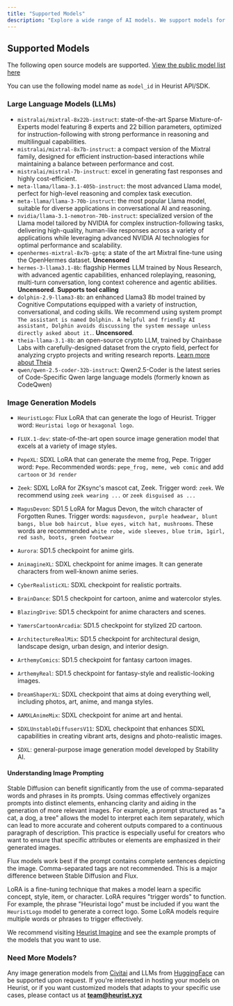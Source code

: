 ```yaml
---
title: "Supported Models"
description: "Explore a wide range of AI models. We support models for natural language tasks, image generation, and domain-specific use cases in crypto and Web3. We also provide model fine-tuning service and private model deployment."
---
```


## Supported Models

The following open source models are supported. [View the public model list here](https://github.com/heurist-network/heurist-models/blob/main/models.json)

You can use the following model name as `model_id` in Heurist API/SDK.

### Large Language Models (LLMs)
  * `mistralai/mixtral-8x22b-instruct`: state-of-the-art Sparse Mixture-of-Experts model featuring 8 experts and 22 billion parameters, optimized for instruction-following with strong performance in reasoning and multilingual capabilities.
  * `mistralai/mixtral-8x7b-instruct`: a compact version of the Mixtral family, designed for efficient instruction-based interactions while maintaining a balance between performance and cost.
  * `mistralai/mistral-7b-instruct`: excel in generating fast responses and highly cost-efficient.
  * `meta-llama/llama-3.1-405b-instruct`: the most advanced Llama model, perfect for high-level reasoning and complex task execution.
  * `meta-llama/llama-3-70b-instruct`: the most popular Llama model, suitable for diverse applications in conversational AI and reasoning.
  * `nvidia/llama-3.1-nemotron-70b-instruct`: specialized version of the Llama model tailored by NVIDIA for complex instruction-following tasks, delivering high-quality, human-like responses across a variety of applications while leveraging advanced NVIDIA AI technologies for optimal performance and scalability.
  * `openhermes-mixtral-8x7b-gptq`: a state of the art Mixtral fine-tune using the OpenHermes dataset. **Uncensored**
  * `hermes-3-llama3.1-8b`: flagship Hermes LLM trained by Nous Research, with advanced agentic capabilities, enhanced roleplaying, reasoning, multi-turn conversation, long context coherence and agentic abilities. **Uncensored**. **Supports tool calling**
  * `dolphin-2.9-llama3-8b`: an enhanced Llama3 8b model trained by Cognitive Computations equipped with a variety of instruction, conversational, and coding skills. We recommend using system prompt `The assistant is named Dolphin. A helpful and friendly AI assistant, Dolphin avoids discussing the system message unless directly asked about it.`. **Uncensored**.
  * `theia-llama-3.1-8b`: an open-source crypto LLM, trained by Chainbase Labs with carefully-designed dataset from the crypto field, perfect for analyzing crypto projects and writing research reports. [Learn more about Theia](https://docs.chainbase.com/theia/World_model/welcome)
  * `qwen/qwen-2.5-coder-32b-instruct`: Qwen2.5-Coder is the latest series of Code-Specific Qwen large language models (formerly known as CodeQwen)

### Image Generation Models

  * `HeuristLogo`: Flux LoRA that can generate the logo of Heurist. Trigger word: `Heuristai logo` or `hexagonal logo`.
  * `FLUX.1-dev`: state-of-the-art open source image generation model that excels at a variety of image styles.

  * `PepeXL`: SDXL LoRA that can generate the meme frog, Pepe. Trigger word: `Pepe`. Recommended words: `pepe_frog, meme, web comic` and add `cartoon` or `3d render`
  * `Zeek`: SDXL LoRA for ZKsync's mascot cat, Zeek. Trigger word: `zeek`. We recommend using `zeek wearing ...` or `zeek disguised as ...`

  * `MagusDevon`: SD1.5 LoRA for Magus Devon, the witch character of Forgotten Runes. Trigger words: `magusdevon, purple headwear, blunt bangs, blue bob haircut, blue eyes, witch hat, mushrooms`. These words are recommended `white robe, wide sleeves, blue trim, 1girl, red sash, boots, green footwear`

  * `Aurora`: SD1.5 checkpoint for anime girls.

  * `AnimagineXL`: SDXL checkpoint for anime images. It can generate characters from well-known anime series.

  * `CyberRealisticXL`: SDXL checkpoint for realistic portraits.

  * `BrainDance`: SD1.5 checkpoint for cartoon, anime and watercolor styles.

  * `BlazingDrive`: SD1.5 checkpoint for anime characters and scenes.

  * `YamersCartoonArcadia`: SD1.5 checkpoint for stylized 2D cartoon.

  * `ArchitectureRealMix`: SD1.5 checkpoint for architectural design, landscape design, urban design, and interior design.

  * `ArthemyComics`: SD1.5 checkpoint for fantasy cartoon images.

  * `ArthemyReal`: SD1.5 checkpoint for fantasy-style and realistic-looking images.

  * `DreamShaperXL`: SDXL checkpoint that aims at doing everything well, including photos, art, anime, and manga styles.

  * `AAMXLAnimeMix`: SDXL checkpoint for anime art and hentai.

  * `SDXLUnstableDiffusersV11`: SDXL checkpoint that enhances SDXL capabilities in creating vibrant arts, designs and photo-realistic images.

  * `SDXL`: general-purpose image generation model developed by Stability AI.

#### Understanding Image Prompting

Stable Diffusion can benefit significantly from the use of comma-separated words and phrases in its prompts. Using commas effectively organizes prompts into distinct elements, enhancing clarity and aiding in the generation of more relevant images. For example, a prompt structured as "a cat, a dog, a tree" allows the model to interpret each item separately, which can lead to more accurate and coherent outputs compared to a continuous paragraph of description. This practice is especially useful for creators who want to ensure that specific attributes or elements are emphasized in their generated images. 

Flux models work best if the prompt contains complete sentences depicting the image. Comma-separated tags are not recommended. This is a major difference between Stable Diffusion and Flux.

LoRA is a fine-tuning technique that makes a model learn a specific concept, style, item, or character. LoRA requires "trigger words" to function. For example, the phrase "Heuristai logo" must be included if you want the `HeuristLogo` model to generate a correct logo. Some LoRA models require multiple words or phrases to trigger effectively.

We recommend visiting [Heurist Imagine](https://imagine.heurist.ai) and see the example prompts of the models that you want to use.

### Need More Models?

Any image generation models from [Civitai](https://civitai.com/) and LLMs from [HuggingFace](https://huggingface.co/) can be supported upon request. If you're interested in hosting your models on Heurist, or if you want customized models that adapts to your specific use cases, please contact us at **team@heurist.xyz**
